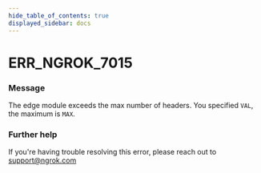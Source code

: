 ```yaml
---
hide_table_of_contents: true
displayed_sidebar: docs
---
```



# ERR_NGROK_7015

### Message

The edge module exceeds the max number of headers. You specified `VAL`, the maximum is `MAX`.

<ErrorDetails error="err_ngrok_7015" />

### Further help

If you're having trouble resolving this error, please reach out to [support@ngrok.com](mailto:support@ngrok.com?subject=Help%20with%20ERR_NGROK_7015)
